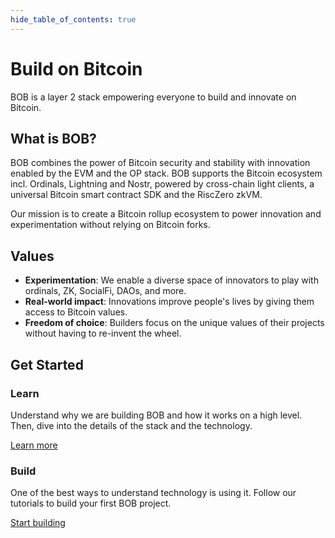 ```yaml
---
hide_table_of_contents: true
---
```



<div className={styles.hero}>
  <div>
    <h1 className="hero__title">Build on Bitcoin</h1>
    <p className="hero__subtitle">
      BOB is a layer 2 stack empowering everyone to build and innovate on Bitcoin.
    </p>
  </div>
</div>

## What is BOB?

BOB combines the power of Bitcoin security and stability with innovation enabled by the EVM and the OP stack. BOB supports the Bitcoin ecosystem incl. Ordinals, Lightning and Nostr, powered by cross-chain light clients, a universal Bitcoin smart contract SDK and the RiscZero zkVM.

Our mission is to create a Bitcoin rollup ecosystem to power innovation and experimentation without relying on Bitcoin forks.

## Values

- **Experimentation**: We enable a diverse space of innovators to play with ordinals, ZK, SocialFi, DAOs, and more.
- **Real-world impact**: Innovations improve people's lives by giving them access to Bitcoin values.
- **Freedom of choice**: Builders focus on the unique values of their projects without having to re-invent the wheel.

<div className="row" style={{ marginTop: "2rem" }}>
  <div className="col">
    <h2>Get Started</h2>
  </div>
</div>
<div className="row">
  <div className="col">
    <div className="card">
      <div className="card__header">
        <h3>Learn</h3>
      </div>
      <div className="card__body">
        <p>
          Understand why we are building BOB and how it works on a high level.
          Then, dive into the details of the stack and the technology.
        </p>
      </div>
      <div className="card__footer">
        <a
          href="/docs/learn/introduction/ideal-l2"
          className="button button--block button--secondary"
        >
          Learn more
        </a>
      </div>
    </div>
  </div>
  <div className="col">
    <div className="card">
      <div className="card__header">
        <h3>Build</h3>
      </div>
      <div className="card__body">
        <p>
          One of the best ways to understand technology is using it. Follow our
          tutorials to build your first BOB project.
        </p>
      </div>
      <div className="card__footer">
        <a href="/docs/build/getting-started/" className="button button--block button--primary">
          Start building
        </a>
      </div>
    </div>
  </div>
</div>
